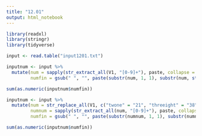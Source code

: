 ```yaml
---
title: "12.01"
output: html_notebook
---
```



```r
library(readxl)
library(stringr)
library(tidyverse)
```


```r
input <- read.table("input1201.txt")
```


```r
inputnum <- input %>%
  mutate(num = sapply(str_extract_all(V1, "[0-9]+"), paste, collapse = ""),
         numfin = gsub(" ", "", paste(substr(num, 1, 1), substr(num, str_length(num), str_length(num)))))

sum(as.numeric(inputnum$numfin))
```

```r

inputnum <- input %>%
  mutate(num = str_replace_all(V1, c("twone" = "21", "threeight" = "38", "eighthree" = "83", "oneight" = "18", "eightwo" = "82", "fiveight" ="58", "sevenine" ="79", "nineight" = "98", "one" = "1", "two" = "2", "three" = "3",  "four" = "4", "five" = "5", "six" = "6", "seven" = "7",  "eight" = "8",  "nine" = "9")),
         numnum = sapply(str_extract_all(num, "[0-9]+"), paste, collapse = ""),
         numfin = gsub(" ", "", paste(substr(numnum, 1, 1), substr(numnum, str_length(numnum), str_length(numnum)))))

sum(as.numeric(inputnum$numfin))
```

